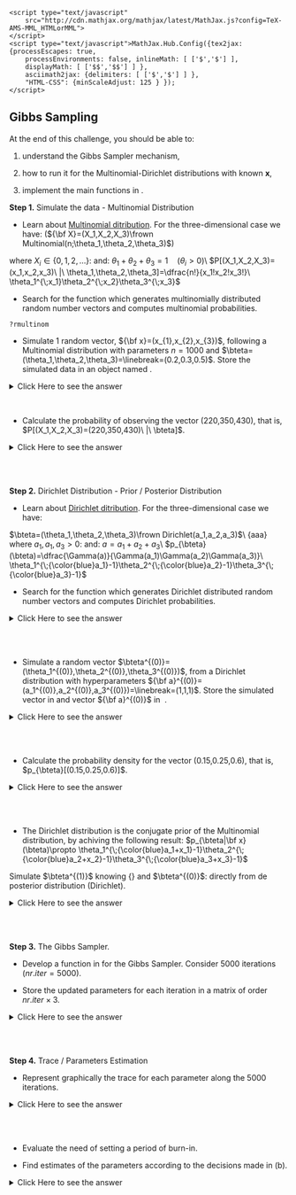     <script type="text/javascript" 
        src="http://cdn.mathjax.org/mathjax/latest/MathJax.js?config=TeX-AMS-MML_HTMLorMML">
    </script>
    <script type="text/javascript">MathJax.Hub.Config({tex2jax: {processEscapes: true, 
        processEnvironments: false, inlineMath: [ ['$','$'] ], 
        displayMath: [ ['$$','$$'] ] }, 
        asciimath2jax: {delimiters: [ ['$','$'] ] }, 
        "HTML-CSS": {minScaleAdjust: 125 } });
    </script>

## Gibbs Sampling

At the end of this challenge, you should be able to:

(1) understand the Gibbs Sampler mechanism,

(2) how to run it for the Multinomial-Dirichlet distributions with known **x**,

(3) implement the main functions in \texttt{R}.


**Step 1.** Simulate the data - Multinomial Distribution

* Learn about [Multinomial ditribution](https://en.wikipedia.org/wiki/Multinomial_distribution). For the three-dimensional case we have:
\(${\bf X}=(X_1,X_2,X_3)\frown Multinomial(n;\theta_1,\theta_2,\theta_3)$\)

where $X_i\in\{0,1,2,\ldots\}$\: and\: $\theta_1+\theta_2+\theta_3=1\quad (\theta_i>0)$\\
$P[(X_1,X_2,X_3)=(x_1,x_2,x_3)\ |\ \theta_1,\theta_2,\theta_3]=\dfrac{n!}{x_1!x_2!x_3!}\ \theta_1^{\;x_1}\theta_2^{\;x_2}\theta_3^{\;x_3}$

* Search for the \texttt{R} function which generates multinomially distributed random number vectors and computes multinomial probabilities.

```{r , results='asis', echo=FALSE}
?rmultinom
```

* Simulate 1 random vector, ${\bf x}=(x_{1},x_{2},x_{3})$, following a Multinomial distribution with parameters $n=1000$ and $\bteta=(\theta_1,\theta_2,\theta_3)=\linebreak=(0.2,0.3,0.5)$. Store the simulated data in an object named \texttt{data}.

<details><summary>Click Here to see the answer</summary><p>
theta<-c(0.2,0.3,0.5)                
data<-rmultinom(1,1000,theta)
data
</p></details>
<br/>

* Calculate the probability of observing the vector (220,350,430), that is, $P[(X_1,X_2,X_3)=(220,350,430)\ |\ \bteta]$.

<details><summary>Click Here to see the answer</summary><p>
```r
dmultinom(c(220,350,430),1000,theta)
```
</p></details>
<br/>
<br/>

**Step 2.** Dirichlet Distribution - Prior / Posterior Distribution

* Learn about [Dirichlet ditribution](https://en.wikipedia.org/wiki/Dirichlet_distribution). For the three-dimensional case we have:

$\bteta=(\theta_1,\theta_2,\theta_3)\frown Dirichlet(a_1,a_2,a_3)$\\
{\color{white}aaa} where $a_1,a_1,a_3>0$\: and\: $a=a_1+a_2+a_3$\\
\vd\vd$p_{\bteta}(\bteta)=\dfrac{\Gamma(a)}{\Gamma(a_1)\Gamma(a_2)\Gamma(a_3)}\ \theta_1^{\;{\color{blue}a_1}-1}\theta_2^{\;{\color{blue}a_2}-1}\theta_3^{\;{\color{blue}a_3}-1}$

* Search for the \texttt{R} function which generates Dirichlet distributed random number vectors and computes Dirichlet probabilities.

<details><summary>Click Here to see the answer</summary><p>
```r
?rdirichlet
```
</p></details>
<br/>
<br/>

* Simulate a random vector $\bteta^{(0)}=(\theta_1^{(0)},\theta_2^{(0)},\theta_3^{(0)})$, from a Dirichlet distribution with hyperparameters ${\bf a}^{(0)}=(a_1^{(0)},a_2^{(0)},a_3^{(0)})=\linebreak=(1,1,1)$. Store the simulated vector in \texttt{theta.0} and vector ${\bf a}^{(0)}$ in \texttt{a.0}\ .

<details><summary>Click Here to see the answer</summary><p>
```r
a.0<-c(1,1,1)
theta.0<-rdirichlet(1,a.0)
theta.0
```
</p></details>
<br/>
<br/>

* Calculate the probability density for the vector (0.15,0.25,0.6), that is, $p_{\bteta}[(0.15,0.25,0.6)]$.

<details><summary>Click Here to see the answer</summary><p>
```r
ddirichlet(c(0.15,0.25,0.6),a.0) # Note: prob density function > 0
```
</p></details>
<br/>
<br/>

* The Dirichlet distribution is the conjugate prior of the Multinomial distribution, by achiving the following result:   $p_{\bteta|\bf x}(\bteta)\propto \theta_1^{\;{\color{blue}a_1+x_1}-1}\theta_2^{\;{\color{blue}a_2+x_2}-1}\theta_3^{\;{\color{blue}a_3+x_3}-1}$ 

Simulate $\bteta^{(1)}$ knowing {\bf x} and $\bteta^{(0)}$:
directly from de posterior distribution (Dirichlet).

<details><summary>Click Here to see the answer</summary><p>
```r
data<-t(data) # need a row vector
updated.theta<-rdirichlet(1,a.0+data) # Note: prob density function > 0
updated.theta
```
</p></details>
<br/>
<br/>

**Step 3.** The Gibbs Sampler.

* Develop a function in \texttt{R} for the Gibbs Sampler. Consider 5000 iterations ($nr.iter=5000$).

* Store the updated parameters for each iteration in a  matrix of order $nr.iter\times 3$.

<details><summary>Click Here to see the answer</summary><p>
```r
nr.iter<-5000
theta.all.iter<-matrix(0,5000,3)

a<-a.0
for(i in 1:nr.iter)
{
  theta.all.iter[i,]<-rdirichlet(1,a) 
  a<-a+data
  # cat(i,"\n")
}
tail(theta.all.iter)  # last 6 rows
```
</p></details>
<br/>
<br/>

**Step 4.** Trace / Parameters Estimation

* Represent graphically the trace for each parameter along the 5000 iterations.

<details><summary>Click Here to see the answer</summary><p>
```r
par(mfrow=c(1,3))

plot(1:nr.iter,theta.all.iter[,1],ylim=c(0,0.5),main=expression(paste("Trace for ",theta[1])),ylab=expression(theta),xlab="iteration")
plot(1:nr.iter,theta.all.iter[,2],ylim=c(0,0.5),main=expression(paste("Trace for ",theta[2])),ylab=expression(theta),xlab="iteration")
plot(1:nr.iter,theta.all.iter[,3],ylim=c(0,0.5),main=expression(paste("Trace for ",theta[3])),ylab=expression(theta),xlab="iteration")
```
</p></details>
<br/>
<br/>

* Evaluate the need of setting a period of burn-in.

* Find estimates of the parameters according to the decisions made in (b).

<details><summary>Click Here to see the answer</summary><p>
```r
theta.final<-apply(theta.all.iter[1001:5000,],2,mean) # 2: 'by column'
round(theta.final,2)
```
</p></details>
<br/>
<br/>
